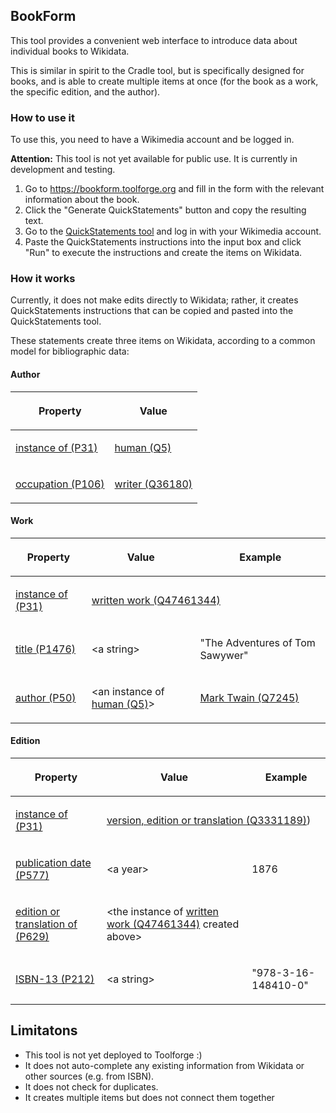 == BookForm ==

This tool provides a convenient web interface to introduce data about individual books to Wikidata.

This is similar in spirit to the Cradle tool, but is specifically designed for books, and is able to create multiple items at once (for the book as a work, the specific edition, and the author).

=== How to use it ===

To use this, you need to have a Wikimedia account and be logged in.

'''Attention:''' This tool is not yet available for public use. It is currently in development and testing.

# Go to https://bookform.toolforge.org and fill in the form with the relevant information about the book.
# Click the "Generate QuickStatements" button and copy the resulting text.
# Go to the [https://tools.wmflabs.org/quickstatements/ QuickStatements tool] and log in with your Wikimedia account.
# Paste the QuickStatements instructions into the input box and click "Run" to execute the instructions and create the items on Wikidata.

=== How it works ===

Currently, it does not make edits directly to Wikidata;
rather, it creates QuickStatements instructions that can be copied and pasted into the QuickStatements tool.

These statements create three items on Wikidata, according to a common model for bibliographic data:

==== Author ====

{| class="wikitable"
|-
! Property !! Value
|-
! [https://www.wikidata.org/wiki/Property:P31 instance of (P31)]
| [https://www.wikidata.org/wiki/Q5 human (Q5)]
|-
! [https://www.wikidata.org/wiki/Property:P106 occupation (P106)]
| [https://www.wikidata.org/wiki/Q36180 writer (Q36180)]
|}

==== Work ====

{| class="wikitable"
! Property !! Value !! Example
|-
! [https://www.wikidata.org/wiki/Property:P31 instance of (P31)]
| colspan="2" | [https://www.wikidata.org/wiki/Q47461344 written work (Q47461344)]
|-
! [https://www.wikidata.org/wiki/Property:P1476 title (P1476)]
| &lt;a string&gt;
| "The Adventures of Tom Sawywer"
|-
! [https://www.wikidata.org/wiki/Property:P50 author (P50)]
| &lt;an instance of [https://www.wikidata.org/wiki/Q5 human (Q5)]&gt;
| [https://www.wikidata.org/wiki/Q7245 Mark Twain (Q7245)]
|}

==== Edition ====

{| class="wikitable"
|-
! Property !! Value !! Example
|-
! [https://www.wikidata.org/wiki/Property:P31 instance of (P31)]
| colspan="2" | [https://www.wikidata.org/wiki/Q3331189 version, edition or translation (Q3331189)])
|-
! [https://www.wikidata.org/wiki/Property:P577 publication date (P577)]
| &lt;a year&gt;
| 1876
|-
! [https://www.wikidata.org/wiki/Property:P629 edition or translation of (P629)]
| &lt;the instance of [https://www.wikidata.org/wiki/Q47461344 written work (Q47461344)] created above&gt;
|
|-
! [https://www.wikidata.org/wiki/Property:P212 ISBN-13 (P212)]
| &lt;a string&gt;
| "978-3-16-148410-0"
|}

== Limitatons ==

* This tool is not yet deployed to Toolforge :)
* It does not auto-complete any existing information from Wikidata or other sources (e.g. from ISBN).
* It does not check for duplicates.
* It creates multiple items but does not connect them together
